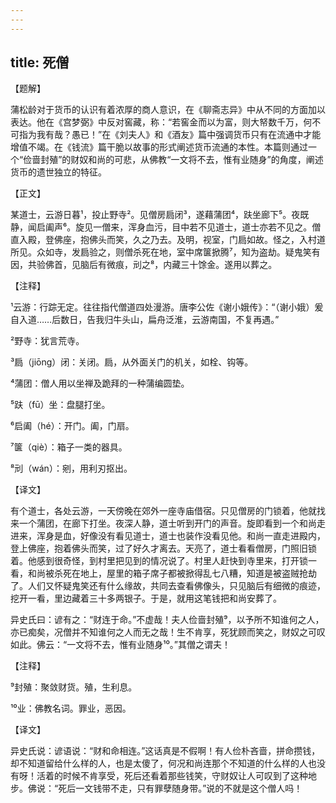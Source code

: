 ```yaml
---
---
---
```

title: 死僧
---




【题解】


蒲松龄对于货币的认识有着浓厚的商人意识，在《聊斋志异》中从不同的方面加以表达。他在《宫梦弼》中反对窖藏，称：“若窖金而以为富，则大帑数千万，何不可指为我有哉？愚已！”在《刘夫人》和《酒友》篇中强调货币只有在流通中才能增值不竭。在《钱流》篇干脆以故事的形式阐述货币流通的本性。本篇则通过一个“俭啬封殖”的财奴和尚的可悲，从佛教“一文将不去，惟有业随身”的角度，阐述货币的遗世独立的特征。

【正文】

某道士，云游日暮¹，投止野寺²。见僧房扃闭³，遂藉蒲团⁴，趺坐廊下⁵。夜既静，闻启阖声⁶。旋见一僧来，浑身血污，目中若不见道士，道士亦若不见之。僧直入殿，登佛座，抱佛头而笑，久之乃去。及明，视室，门扃如故。怪之，入村道所见。众如寺，发扃验之，则僧杀死在地，室中席箧掀腾⁷，知为盗劫。疑鬼笑有因，共验佛首，见脑后有微痕，刓之⁸，内藏三十馀金。遂用以葬之。





【注释】


¹云游：行踪无定。往往指代僧道四处漫游。唐李公佐《谢小娥传》：“（谢小娥）爰自入道……后数日，告我归牛头山，扁舟泛淮，云游南国，不复再遇。”

²野寺：犹言荒寺。

³扃（jiōng）闭：关闭。扃，从外面关门的机关，如栓、钩等。

⁴蒲团：僧人用以坐禅及跪拜的一种蒲编圆垫。

⁵趺（fū）坐：盘腿打坐。

⁶启阖（hé）：开门。阖，门扇。

⁷箧（qiè）：箱子一类的器具。

⁸刓（wán）：剜，用利刃抠出。





【译文】


有个道士，各处云游，一天傍晚在郊外一座寺庙借宿。只见僧房的门锁着，他就找来一个蒲团，在廊下打坐。夜深人静，道士听到开门的声音。旋即看到一个和尚走进来，浑身是血，好像没有看见道士，道士也装作没看见他。和尚一直走进殿内，登上佛座，抱着佛头而笑，过了好久才离去。天亮了，道士看看僧房，门照旧锁着。他感到很奇怪，到村里把见到的情况说了。村里人赶快到寺里来，打开锁一看，和尚被杀死在地上，屋里的箱子席子都被掀得乱七八糟，知道是被盗贼抢劫了。人们又怀疑鬼笑还有什么缘故，共同去查看佛像头，只见脑后有细微的痕迹，挖开一看，里边藏着三十多两银子。于是，就用这笔钱把和尚安葬了。

异史氏曰：谚有之：“财连于命。”不虚哉！夫人俭啬封殖⁹，以予所不知谁何之人，亦已痴矣，况僧并不知谁何之人而无之哉！生不肯享，死犹顾而笑之，财奴之可叹如此。佛云：“一文将不去，惟有业随身¹⁰。”其僧之谓夫！





【注释】


⁹封殖：聚敛财货。殖，生利息。

¹⁰业：佛教名词。罪业，恶因。





【译文】


异史氏说：谚语说：“财和命相连。”这话真是不假啊！有人俭朴吝啬，拼命攒钱，却不知道留给什么样的人，也是太傻了，何况和尚连那个不知道的什么样的人也没有呀！活着的时候不肯享受，死后还看着那些钱笑，守财奴让人可叹到了这种地步。佛说：“死后一文钱带不走，只有罪孽随身带。”说的不就是这个僧人吗！